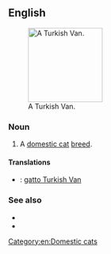 ==English==
[[File:Turkish Van Example2.jpg|thumb|right|150px|A Turkish Van.]]
===Noun===
{{en-noun|sg=[[Turkish]] [[van|Van]]}}

# A [[domestic cat]] [[breed]].

====Translations====
{{checktrans-top}}
* {{ttbc|it}}: [[gatto Turkish Van]]
{{trans-bottom}}

===See also===
* {{pedia|Turkish Van}}
* {{commonslite|Category:Turkish Van}}

[[Category:en:Domestic cats]]